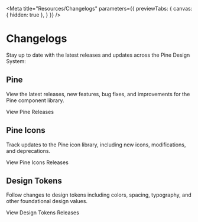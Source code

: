 
<Meta title="Resources/Changelogs" parameters={{ previewTabs: { canvas: { hidden: true }, } }} />

# Changelogs

Stay up to date with the latest releases and updates across the Pine Design System:

## Pine
View the latest releases, new features, bug fixes, and improvements for the Pine component library.

<pds-link href="https://github.com/Kajabi/pine/releases" external>View Pine Releases</pds-link>

## Pine Icons
Track updates to the Pine icon library, including new icons, modifications, and deprecations.

<pds-link href="https://github.com/Kajabi/pine-icons/releases" external>View Pine Icons Releases</pds-link>

## Design Tokens
Follow changes to design tokens including colors, spacing, typography, and other foundational design values.

<pds-link href="https://github.com/Kajabi/ds-tokens/releases" external>View Design Tokens Releases</pds-link>

